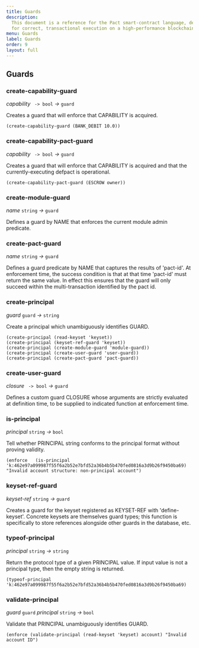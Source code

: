 ```yaml
---
title: Guards
description:
  This document is a reference for the Pact smart-contract language, designed
  for correct, transactional execution on a high-performance blockchain.
menu: Guards
label: Guards
order: 9
layout: full
---
```


## Guards

### create-capability-guard

_capability_&nbsp;` -> bool` _&rarr;_&nbsp;`guard`

Creates a guard that will enforce that CAPABILITY is acquired.

```pact
(create-capability-guard (BANK_DEBIT 10.0))
```

### create-capability-pact-guard

_capability_&nbsp;` -> bool` _&rarr;_&nbsp;`guard`

Creates a guard that will enforce that CAPABILITY is acquired and that the
currently-executing defpact is operational.

```pact
(create-capability-pact-guard (ESCROW owner))
```

### create-module-guard

_name_&nbsp;`string` _&rarr;_&nbsp;`guard`

Defines a guard by NAME that enforces the current module admin predicate.

### create-pact-guard

_name_&nbsp;`string` _&rarr;_&nbsp;`guard`

Defines a guard predicate by NAME that captures the results of 'pact-id'. At
enforcement time, the success condition is that at that time 'pact-id' must
return the same value. In effect this ensures that the guard will only succeed
within the multi-transaction identified by the pact id.

### create-principal

_guard_&nbsp;`guard` _&rarr;_&nbsp;`string`

Create a principal which unambiguously identifies GUARD.

```pact
(create-principal (read-keyset 'keyset))
(create-principal (keyset-ref-guard 'keyset))
(create-principal (create-module-guard 'module-guard))
(create-principal (create-user-guard 'user-guard))
(create-principal (create-pact-guard 'pact-guard))
```

### create-user-guard

_closure_&nbsp;` -> bool` _&rarr;_&nbsp;`guard`

Defines a custom guard CLOSURE whose arguments are strictly evaluated at
definition time, to be supplied to indicated function at enforcement time.

### is-principal

_principal_&nbsp;`string` _&rarr;_&nbsp;`bool`

Tell whether PRINCIPAL string conforms to the principal format without proving
validity.

```pact
(enforce   (is-principal 'k:462e97a099987f55f6a2b52e7bfd52a36b4b5b470fed0816a3d9b26f9450ba69)   "Invalid account structure: non-principal account")
```

### keyset-ref-guard

_keyset-ref_&nbsp;`string` _&rarr;_&nbsp;`guard`

Creates a guard for the keyset registered as KEYSET-REF with 'define-keyset'.
Concrete keysets are themselves guard types; this function is specifically to
store references alongside other guards in the database, etc.

### typeof-principal

_principal_&nbsp;`string` _&rarr;_&nbsp;`string`

Return the protocol type of a given PRINCIPAL value. If input value is not a
principal type, then the empty string is returned.

```pact
(typeof-principal 'k:462e97a099987f55f6a2b52e7bfd52a36b4b5b470fed0816a3d9b26f9450ba69)
```

### validate-principal

_guard_&nbsp;`guard` _principal_&nbsp;`string` _&rarr;_&nbsp;`bool`

Validate that PRINCIPAL unambiguously identifies GUARD.

```pact
(enforce (validate-principal (read-keyset 'keyset) account) "Invalid account ID")
```
